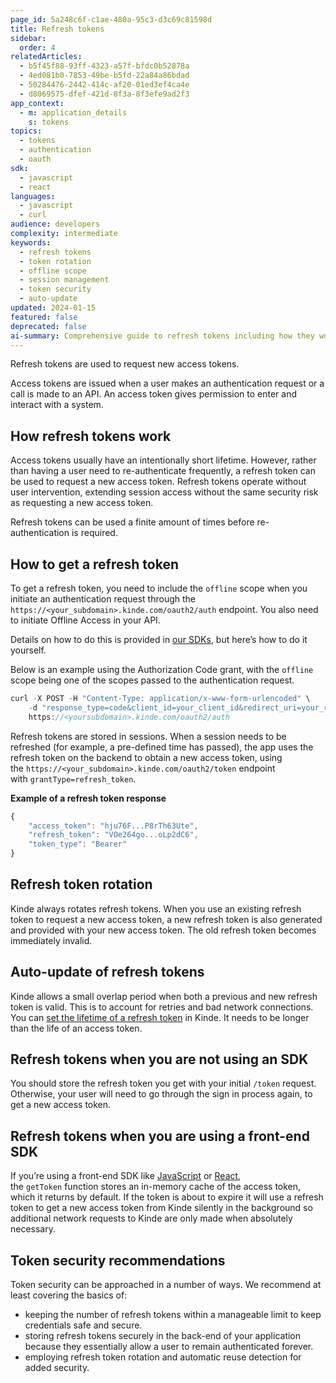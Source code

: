 ```yaml
---
page_id: 5a248c6f-c1ae-480a-95c3-d3c69c81598d
title: Refresh tokens
sidebar:
  order: 4
relatedArticles:
  - b5f45f88-93ff-4323-a57f-bfdc0b52878a
  - 4ed081b0-7853-49be-b5fd-22a84a86bdad
  - 50284476-2442-414c-af20-01ed3ef4ca4e
  - d8069575-dfef-421d-8f3a-8f3efe9ad2f3
app_context:
  - m: application_details
    s: tokens
topics:
  - tokens
  - authentication
  - oauth
sdk:
  - javascript
  - react
languages:
  - javascript
  - curl
audience: developers
complexity: intermediate
keywords:
  - refresh tokens
  - token rotation
  - offline scope
  - session management
  - token security
  - auto-update
updated: 2024-01-15
featured: false
deprecated: false
ai-summary: Comprehensive guide to refresh tokens including how they work, implementation with offline scope, token rotation, security best practices, and SDK integration.
---
```


Refresh tokens are used to request new access tokens.

Access tokens are issued when a user makes an authentication request or a call is made to an API. An access token gives permission to enter and interact with a system.

## How refresh tokens work

Access tokens usually have an intentionally short lifetime. However, rather than having a user need to re-authenticate frequently, a refresh token can be used to request a new access token. Refresh tokens operate without user intervention, extending session access without the same security risk as requesting a new access token.

Refresh tokens can be used a finite amount of times before re-authentication is required.

## How to get a refresh token

To get a refresh token, you need to include the `offline` scope when you initiate an authentication request through the `https://<your_subdomain>.kinde.com/oauth2/auth` endpoint. You also need to initiate Offline Access in your API.

Details on how to do this is provided in [our SDKs](/developer-tools/about/our-sdks/), but here’s how to do it yourself.

Below is an example using the Authorization Code grant, with the `offline` scope being one of the scopes passed to the authentication request.

```jsx
curl -X POST -H "Content-Type: application/x-www-form-urlencoded" \
    -d "response_type=code&client_id=your_client_id&redirect_uri=your_redirect_uri&scope=offline%20email%20openid%20profile&grant_type=authorization_code" \
    https://<yoursubdomain>.kinde.com/oauth2/auth
```

Refresh tokens are stored in sessions. When a session needs to be refreshed (for example, a pre-defined time has passed), the app uses the refresh token on the backend to obtain a new access token, using the `https://<your_subdomain>.kinde.com/oauth2/token` endpoint with `grantType=refresh_token`.

**Example of a refresh token response**

```jsx
{
	"access_token": "hju76F...P8rTh63Ute",
	"refresh_token": "VOe264go...oLp2dC6",
	"token_type": "Bearer"
}
```

## Refresh token rotation

Kinde always rotates refresh tokens. When you use an existing refresh token to request a new access token, a new refresh token is also generated and provided with your new access token. The old refresh token becomes immediately invalid.

## Auto-update of refresh tokens

Kinde allows a small overlap period when both a previous and new refresh token is valid. This is to account for retries and bad network connections. You can [set the lifetime of a refresh token](/build/tokens/configure-tokens/) in Kinde. It needs to be longer than the life of an access token.

## Refresh tokens when you are not using an SDK

You should store the refresh token you get with your initial `/token` request. Otherwise, your user will need to go through the sign in process again, to get a new access token.

## Refresh tokens when you are using a front-end SDK

If you’re using a front-end SDK like [JavaScript](/developer-tools/sdks/frontend/javascript-sdk/) or [React](/developer-tools/sdks/frontend/react-sdk/), the `getToken` function stores an in-memory cache of the access token, which it returns by default. If the token is about to expire it will use a refresh token to get a new access token from Kinde silently in the background so additional network requests to Kinde are only made when absolutely necessary.

## Token security recommendations

Token security can be approached in a number of ways. We recommend at least covering the basics of:

- keeping the number of refresh tokens within a manageable limit to keep credentials safe and secure.
- storing refresh tokens securely in the back-end of your application because they essentially allow a user to remain authenticated forever.
- employing refresh token rotation and automatic reuse detection for added security.
